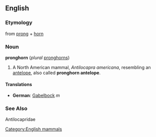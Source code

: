 {{wikipedia}}
==English==
[[Category:English mammals]]

===Etymology===
from [[prong]] + [[horn]]

===Noun===
'''pronghorn''' (''plural'' [[pronghorns]])

# A North American mammal, ''Antilocapra americana'', resembling an [[antelope]], also called '''pronghorn antelope'''.

====Translations====
*'''German''': [[Gabelbock]] ''m''

===See Also===
Antilocapridae